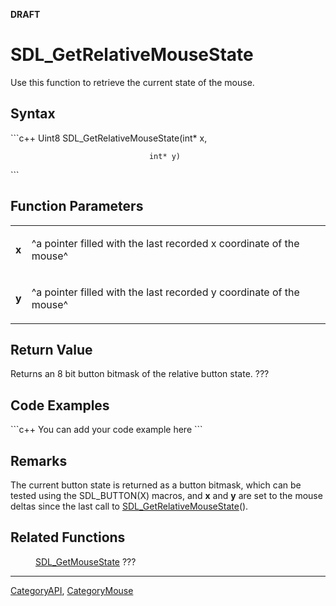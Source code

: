 <!-- pragma section-numbers off -->
<!-- pragma disable-camelcase -->
'''DRAFT'''

= SDL_GetRelativeMouseState =
Use this function to retrieve the current state of the mouse.


== Syntax ==
```c++
Uint8 SDL_GetRelativeMouseState(int* x,
                                int* y)
```

== Function Parameters ==
{|
|'''x'''
|^a pointer filled with the last recorded x coordinate of the mouse^
|-
|'''y'''
|^a pointer filled with the last recorded y coordinate of the mouse^
|}

== Return Value ==
Returns an 8 bit button bitmask of the relative button state. ??? 

== Code Examples ==
```c++
You can add your code example here
```

== Remarks ==
The current button state is returned as a button bitmask, which can be tested using the SDL_BUTTON(X) macros, and '''x''' and '''y''' are set to the mouse deltas since the last call to [[SDL_GetRelativeMouseState]]().

== Related Functions ==
:[[SDL_GetMouseState]] ???

----
[[CategoryAPI]], [[CategoryMouse]]
